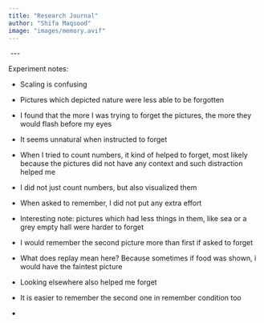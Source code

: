 ```yaml
---
title: "Research Journal"
author: "Shifa Maqsood"
image: "images/memory.avif"
---
```


![]() \-\--

Experiment notes:

-   Scaling is confusing

-   Pictures which depicted nature were less able to be forgotten

-   I found that the more I was trying to forget the pictures, the more they would flash before my eyes

-   It seems unnatural when instructed to forget

-   When I tried to count numbers, it kind of helped to forget, most likely because the pictures did not have any context and such distraction helped me

-   I did not just count numbers, but also visualized them

-   When asked to remember, I did not put any extra effort

-   Interesting note: pictures which had less things in them, like sea or a grey empty hall were harder to forget

-   I would remember the second picture more than first if asked to forget

-   What does replay mean here? Because sometimes if food was shown, i would have the faintest picture

-   Looking elsewhere also helped me forget

-   It is easier to remember the second one in remember condition too

-   
